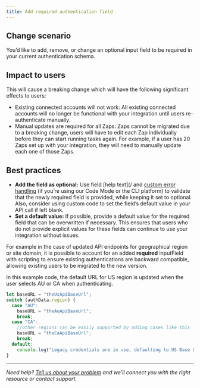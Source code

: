 ```yaml
---
title: Add required authentication field
---
```


## Change scenario

You’d like to add, remove, or change an optional input field to be required in your current authentication schema.

## Impact to users

This will cause a breaking change which will have the following significant effects to users:

*   Existing connected accounts will not work: All existing connected accounts will no longer be functional with your integration until users re-authenticate manually.
*   Manual updates are required for all Zaps: Zaps cannot be migrated due to a breaking change, users will have to edit each Zap individually before they can start running tasks again. For example, if a user has 20 Zaps set up with your integration, they will need to manually update each one of those Zaps.

## Best practices

*   **Add the field as optional:** Use field [help text](/ and [custom error handling](https://github.com/zapier/zapier-platform/blob/main/packages/cli/README.md#error-handling) (if you’re using our Code Mode or the CLI platform) to validate that the newly required field is provided, while keeping it set to optional. Also, consider using custom code to set the field’s default value in your API call if left blank.
*   **Set a default value:** If possible, provide a default value for the required field that can be overwritten if necessary. This ensures that users who do not provide explicit values for these fields can continue to use your integration without issues.

For example in the case of updated API endpoints for geographical region or site domain, it is possible to account for an added **required** inputField with scripting to ensure existing authentications are backward compatible, allowing existing users to be migrated to the new version.

In this example code, the default URL for US region is updated when the user selects AU or CA when authenticating.

```js
let baseURL = "theUsApiBaseUrl";
switch (authData.region) {
  case "AU":
    baseURL = "theAuApiBaseUrl";
    break;
  case "CA":
    //other regions can be easily supported by adding cases like this
    baseURL = "theCaApiBaseUrl";
    break;
  default:
    console.log("Legacy credentials are in use, defaulting to US Base URL.");
}
```

- - -

_Need help? [Tell us about your problem](https://developer.zapier.com/contact) and we’ll connect you with the right resource or contact support._
